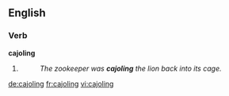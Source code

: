 ==English==

===Verb===
'''cajoling'''

# {{present participle of|cajole}}
#: ''The zookeeper was '''cajoling''' the lion back into its cage.''

[[de:cajoling]]
[[fr:cajoling]]
[[vi:cajoling]]